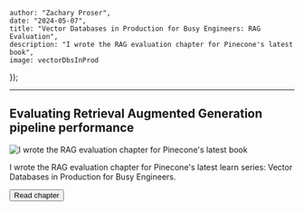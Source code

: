 




    author: "Zachary Proser", 
    date: "2024-05-07",
    title: "Vector Databases in Production for Busy Engineers: RAG Evaluation",
    description: "I wrote the RAG evaluation chapter for Pinecone's latest book",
    image: vectorDbsInProd
});


--- 

## Evaluating Retrieval Augmented Generation pipeline performance 

<Image src={metadata.image} alt="I wrote the RAG evaluation chapter for Pinecone's latest book" />

I wrote the RAG evaluation chapter for Pinecone's latest learn series: Vector Databases in Production for Busy Engineers.

<Button href={href} variant="green">Read chapter</Button>
